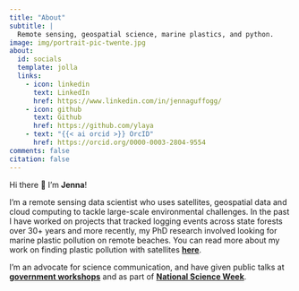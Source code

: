 ```yaml
---
title: "About"
subtitle: |
  Remote sensing, geospatial science, marine plastics, and python.
image: img/portrait-pic-twente.jpg
about:
  id: socials
  template: jolla
  links:
    - icon: linkedin
      text: LinkedIn
      href: https://www.linkedin.com/in/jennaguffogg/
    - icon: github
      text: Github
      href: https://github.com/ylaya
    - text: "{{< ai orcid >}} OrcID"
      href: https://orcid.org/0000-0003-2804-9554
comments: false
citation: false
---
```

::: {#socials}
:::

Hi there 👋 I'm **Jenna**!

I'm a remote sensing data scientist who uses satellites, geospatial data and cloud computing to tackle large-scale environmental challenges. In the past I have worked on projects that tracked logging events across state forests over 30+ years and more recently, my PhD research involved looking for marine plastic pollution on remote beaches. You can read more about my work on finding plastic pollution with satellites [**here**](https://www.rmit.edu.au/news/media-releases-and-expert-comments/2022/feb/beach-plastics).

I'm an advocate for science communication, and have given public talks at [**government workshops**](https://www.mima.gov.my/event/malaysia-australia-dialogue-series-on-combating-marine-plastic-pollution-2-2022) and as part of [**National Science Week**](https://www.youtube.com/watch?v=Td0HOQgQ4O4&ab_channel=STEMSisters).